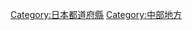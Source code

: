 {{Catnav|頁面分類|地理|行政区划|各國行政區劃|日本行政區劃|日本都道府縣}}
{{Catnav|頁面分類|地理|各國地理|日本地理|日本行政區劃|日本都道府縣}}
{{Catnav|頁面分類|各種主題的頁面分類|按國家分類|各國行政區劃|日本行政區劃|日本都道府縣}}
{{catmore}}
{{日本行政區劃分類導航|}}
{{Commons category|Shizuoka prefecture}}

{{DEFAULTSORT:Shizuoka}}
[[Category:日本都道府縣|Category:日本都道府縣]]
[[Category:中部地方|Category:中部地方]]